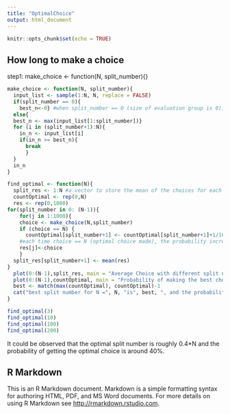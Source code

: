 ```yaml
---
title: "OptimalChoice"
output: html_document
---
```


```r
knitr::opts_chunk$set(echo = TRUE)
```

## How long to make a choice
step1: make_choice <- function(N, split_number){}
```r
make_choice <- function(N, split_number){
  input_list <- sample(1:N, N, replace = FALSE)
  if(split_number == 0){
    best_n<-0} #when split_number == 0 (size of evaluation group is 0), best_n is assigned to be zero (best_n <- 1 should also work in this case, since the condition below is >=)
  else{
  best_n <- max(input_list[1:split_number])}
  for (i in (split_number+1):N){
    in_n <- input_list[i]
    if(in_n >= best_n){  
      break
      }
  }
  in_n
}

find_optimal <- function(N){
  split_res <- 1:N #a vector to store the mean of the choices for each different split_number of a particular N
  countOptimal <- rep(0,N)
  res <- rep(0,1000)
for(split_number in 0: (N-1)){
    for(j in 1:1000){
    choice <- make_choice(N,split_number)
    if (choice == N) {
      countOptimal[split_number+1] <- countOptimal[split_number+1]+1/1000}
    #each time choice == N (optimal choice made), the probability increase by 1/1000 (1000 is the number of times make_choice is called for each split_number)
    res[j]<-choice
    }
  split_res[split_number+1] <- mean(res)
}
  plot(0:(N-1),split_res, main = "Average Choice with different split number", sub = paste("N =",N), xlab = "split_number", ylab = "Average choice")
  plot(0:(N-1),countOptimal, main = "Probability of making the best choice with different split number", sub = paste("N =",N), xlab = "split_number", ylab = "Probability")
  best <- match(max(countOptimal), countOptimal)-1
  cat("best split number for N =", N, "is", best, ", and the probability of getting the optimal choice is ", countOptimal[best+1])
}

find_optimal(3)
find_optimal(10)
find_optimal(100)
find_optimal(200)
```
It could be observed that the optimal split number is roughly 0.4*N and the probability of getting the optimal choice is around 40%.


## R Markdown

This is an R Markdown document. Markdown is a simple formatting syntax for authoring HTML, PDF, and MS Word documents. For more details on using R Markdown see <http://rmarkdown.rstudio.com>.